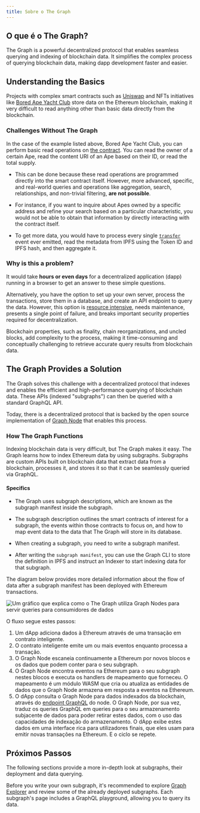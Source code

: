 ```yaml
---
title: Sobre o The Graph
---
```


## O que é o The Graph?

The Graph is a powerful decentralized protocol that enables seamless querying and indexing of blockchain data. It simplifies the complex process of querying blockchain data, making dapp development faster and easier.

## Understanding the Basics

Projects with complex smart contracts such as [Uniswap](https://uniswap.org/) and NFTs initiatives like [Bored Ape Yacht Club](https://boredapeyachtclub.com/) store data on the Ethereum blockchain, making it very difficult to read anything other than basic data directly from the blockchain.

### Challenges Without The Graph

In the case of the example listed above, Bored Ape Yacht Club, you can perform basic read operations on [the contract](https://etherscan.io/address/0xbc4ca0eda7647a8ab7c2061c2e118a18a936f13d#code). You can read the owner of a certain Ape, read the content URI of an Ape based on their ID, or read the total supply.

- This can be done because these read operations are programmed directly into the smart contract itself. However, more advanced, specific, and real-world queries and operations like aggregation, search, relationships, and non-trivial filtering, **are not possible**.

- For instance, if you want to inquire about Apes owned by a specific address and refine your search based on a particular characteristic, you would not be able to obtain that information by directly interacting with the contract itself.

- To get more data, you would have to process every single [`transfer`](https://etherscan.io/address/0xbc4ca0eda7647a8ab7c2061c2e118a18a936f13d#code#L1746) event ever emitted, read the metadata from IPFS using the Token ID and IPFS hash, and then aggregate it.

### Why is this a problem?

It would take **hours or even days** for a decentralized application (dapp) running in a browser to get an answer to these simple questions.

Alternatively, you have the option to set up your own server, process the transactions, store them in a database, and create an API endpoint to query the data. However, this option is [resource intensive](/network/benefits/), needs maintenance, presents a single point of failure, and breaks important security properties required for decentralization.

Blockchain properties, such as finality, chain reorganizations, and uncled blocks, add complexity to the process, making it time-consuming and conceptually challenging to retrieve accurate query results from blockchain data.

## The Graph Provides a Solution

The Graph solves this challenge with a decentralized protocol that indexes and enables the efficient and high-performance querying of blockchain data. These APIs (indexed "subgraphs") can then be queried with a standard GraphQL API.

Today, there is a decentralized protocol that is backed by the open source implementation of [Graph Node](https://github.com/graphprotocol/graph-node) that enables this process.

### How The Graph Functions

Indexing blockchain data is very difficult, but The Graph makes it easy. The Graph learns how to index Ethereum data by using subgraphs. Subgraphs are custom APIs built on blockchain data that extract data from a blockchain, processes it, and stores it so that it can be seamlessly queried via GraphQL.

#### Specifics

- The Graph uses subgraph descriptions, which are known as the subgraph manifest inside the subgraph.

- The subgraph description outlines the smart contracts of interest for a subgraph, the events within those contracts to focus on, and how to map event data to the data that The Graph will store in its database.

- When creating a subgraph, you need to write a subgraph manifest.

- After writing the `subgraph manifest`, you can use the Graph CLI to store the definition in IPFS and instruct an Indexer to start indexing data for that subgraph.

The diagram below provides more detailed information about the flow of data after a subgraph manifest has been deployed with Ethereum transactions.

![Um gráfico que explica como o The Graph utiliza Graph Nodes para servir queries para consumidores de dados](/img/graph-dataflow.png)

O fluxo segue estes passos:

1.  Um dApp adiciona dados à Ethereum através de uma transação em contrato inteligente.
2.  O contrato inteligente emite um ou mais eventos enquanto processa a transação.
3.  O Graph Node escaneia continuamente a Ethereum por novos blocos e os dados que podem conter para o seu subgraph.
4.  O Graph Node encontra eventos na Ethereum para o seu subgraph nestes blocos e executa os handlers de mapeamento que forneceu. O mapeamento é um módulo WASM que cria ou atualiza as entidades de dados que o Graph Node armazena em resposta a eventos na Ethereum.
5.  O dApp consulta o Graph Node para dados indexados da blockchain, através do [endpoint GraphQL](https://graphql.org/learn/) do node. O Graph Node, por sua vez, traduz os queries GraphQL em queries para o seu armazenamento subjacente de dados para poder retirar estes dados, com o uso das capacidades de indexação do armazenamento. O dApp exibe estes dados em uma interface rica para utilizadores finais, que eles usam para emitir novas transações na Ethereum. E o ciclo se repete.

## Próximos Passos

The following sections provide a more in-depth look at subgraphs, their deployment and data querying.

Before you write your own subgraph, it's recommended to explore [Graph Explorer](https://thegraph.com/explorer) and review some of the already deployed subgraphs. Each subgraph's page includes a GraphQL playground, allowing you to query its data.
